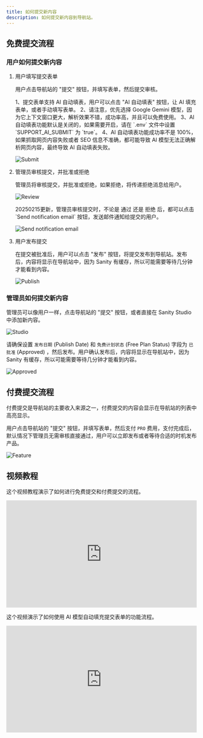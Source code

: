 ```yaml
---
title: 如何提交新内容
description: 如何提交新内容到导航站。
---
```



## 免费提交流程

### 用户如何提交新内容

<Steps>

1. 用户填写提交表单

    用户点击导航站的 "提交" 按钮，并填写表单，然后提交审核。

    <Aside type="tip">
        1、提交表单支持 AI 自动填表，用户可以点击 "AI 自动填表" 按钮，让 AI 填充表单，或者手动填写表单。  
        2、请注意，优先选择 Google Gemini 模型，因为它上下文窗口更大，解析效果不错，成功率高，并且可以免费使用。  
        3、AI 自动填表功能默认是关闭的，如果需要开启，请在 `.env` 文件中设置 `SUPPORT_AI_SUBMIT` 为 `true`。  
        4、AI 自动填表功能成功率不是 100%，如果抓取网页内容失败或者 SEO 信息不准确，都可能导致 AI 模型无法正确解析网页内容，最终导致 AI 自动填表失败。
    </Aside>

    ![Submit](../../../../assets/images/guide-submission-user.png)

2. 管理员审核提交，并批准或拒绝

    管理员将审核提交，并批准或拒绝，如果拒绝，将传递拒绝消息给用户。

    ![Review](../../../../assets/images/guide-submission-review.png)

    <Aside type="tip">
        20250215更新，管理员审核提交时，不论是 通过 还是 拒绝 后，都可以点击 `Send notification email` 按钮，发送邮件通知给提交的用户。
    </Aside>

    ![Send notification email](../../../../assets/images/guide-send-notification-email.png)

3. 用户发布提交

    在提交被批准后，用户可以点击 "发布" 按钮，将提交发布到导航站。发布后，内容将显示在导航站中，因为 Sanity 有缓存，所以可能需要等待几分钟才能看到内容。

    ![Publish](../../../../assets/images/guide-submission-publish.png)

</Steps>

### 管理员如何提交新内容

管理员可以像用户一样，点击导航站的 "提交" 按钮，或者直接在 Sanity Studio 中添加新内容。

![Studio](../../../../assets/images/guide-submission-admin.png)

请确保设置 `发布日期` (Publish Date) 和 `免费计划状态` (Free Plan Status) 字段为 `已批准` (Approved) ，然后发布。用户确认发布后，内容将显示在导航站中，因为 Sanity 有缓存，所以可能需要等待几分钟才能看到内容。

![Approved](../../../../assets/images/guide-submission-approved.png)

## 付费提交流程

付费提交是导航站的主要收入来源之一，付费提交的内容会显示在导航站的列表中高亮显示。

用户点击导航站的 "提交" 按钮，并填写表单，然后支付 `PRO` 费用，支付完成后，默认情况下管理员无需审核直接通过，用户可以立即发布或者等待合适的时机发布产品。

![Feature](../../../../assets/images/guide-payment-feature.png)

## 视频教程

这个视频教程演示了如何进行免费提交和付费提交的流程。

<div style="position: relative; padding-bottom: 56.25%; height: 0; overflow: hidden;">
  <iframe 
    style="position: absolute; top: 0; left: 0; width: 100%; height: 100%;" 
    width="1280" 
    height="720" 
    src="https://www.youtube.com/embed/JQtxt0WQEHg" 
    title="12、线上运行功能测试" 
    frameborder="0" 
    allow="accelerometer; autoplay; clipboard-write; encrypted-media; gyroscope; picture-in-picture; web-share" 
    referrerpolicy="strict-origin-when-cross-origin" 
    allowfullscreen
  ></iframe>
</div>

这个视频演示了如何使用 AI 模型自动填充提交表单的功能流程。

<div style="position: relative; padding-bottom: 56.25%; height: 0; overflow: hidden;">
  <iframe 
    style="position: absolute; top: 0; left: 0; width: 100%; height: 100%;" 
    width="1280" 
    height="720" 
    src="https://www.youtube.com/embed/SWTQwA4HEQ0" 
    title="AI submissions with Google Gemini, DeepSeek, and OpenAI models" 
    frameborder="0" 
    allow="accelerometer; autoplay; clipboard-write; encrypted-media; gyroscope; picture-in-picture; web-share" 
    referrerpolicy="strict-origin-when-cross-origin" 
    allowfullscreen
  ></iframe>
</div>
